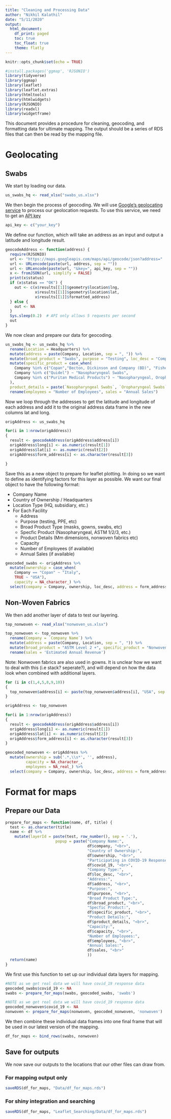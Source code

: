 ```yaml
---
title: "Cleaning and Processing Data"
author: "Nikhil Kalathil"
date: "5/11/2020"
output:
  html_document:
    df_print: paged
    toc: true
    toc_float: true
    theme: flatly
---
```


```r
knitr::opts_chunk$set(echo = TRUE)
```
```r
#install.packages('ggmap', 'RJSONIO')
library(tidyverse)
library(ggmap)
library(leaflet)
library(leaflet.extras)
library(htmltools)
library(htmlwidgets)
library(RJSONIO)
library(readxl)
library(widgetframe)
```

This document provides a procedure for cleaning, geocoding, and formatting data for ultimate mapping. The output should be a series of RDS files that can then be read by the mapping file. 

# Geolocating

## Swabs

We start by loading our data. 
```r
us_swabs_hq <- read_xlsx("swabs_us.xlsx")
```


We then begin the process of geocoding. We will use [Google's geolocating service](https://developers.google.com/maps/documentation/geocoding/intro) to process our geolocation requests. To use this service, we need to get an [API key](https://developers.google.com/maps/documentation/geocoding/get-api-key)

```r
api_key <- c("your_key")
```

We define our function, which will take an address as an input and output a latitude and longitude result. 

```r
geocodeAddress <- function(address) {
  require(RJSONIO)
  url <- "https://maps.googleapis.com/maps/api/geocode/json?address="
  url <- URLencode(paste(url, address, sep = ""))
  url <- URLencode(paste(url, "&key=", api_key, sep = ""))
  x <- fromJSON(url, simplify = FALSE)
  print(x$status)
  if (x$status == "OK") {
    out <- c(x$results[[1]]$geometry$location$lng,
             x$results[[1]]$geometry$location$lat,
             x$results[[1]]$formatted_address)
  } else {
    out <- NA
  }
  Sys.sleep(0.2)  # API only allows 5 requests per second
  out
}
```

We now clean and prepare our data for geocoding. 

```r
us_swabs_hq <- us_swabs_hq %>% 
  rename(Location = Headquarters) %>% 
  mutate(address = paste(Company, Location, sep = ", ")) %>% 
  mutate(broad_product = "Swabs", purpose = "Testing", loc_desc = "Company HQ") %>% 
  mutate(specific_product = case_when(
    Company %in% c("Copan","Becton, Dickinson and Company (BD)", "Fisher Healthcare") ~ "Nasopharyngeal and Oropharyngeal Swabs", 
    Company %in% c("Quidel") ~ "Nasopharyngeal Swabs", 
    Company %in% c("Puritan Medical Products") ~ "Nasopharyngeal, Oropharyngeal, and Other Swabs"
  ), 
  product_details = paste(`Nasopharyngeal Swabs`, `Oropharyngeal Swabs`, `Other Acceptable Sterile Flocked Swabs`, sep = ", ")) %>% 
  rename(employees = "Number of Employees", sales = "Annual Sales")
```

Now we loop through the addresses to get the latitude and longitude of each address and add it to the original address data frame in the  new columns lat and long. 

```r
origAddress <- us_swabs_hq
```


```r
for(i in 1:nrow(origAddress))
{
  result <- geocodeAddress(origAddress$address[i])
  origAddress$long[i] <- as.numeric(result[1])
  origAddress$lat[i] <- as.numeric(result[2])
  origAddress$form_address[i] <- as.character(result[3])

}
```


Save this as a new object to prepare for leaflet plotting. In doing so we want to define as identifying factors for this layer as possible. We want our final object to have the following format: 

* Company Name
* Country of Ownership / Headquarters
* Location Type (HQ, subsidiary, etc.) 
* For Each Facility
  * Address
  * Purpose (testing, PPE, etc)
  * Broad Product Type (masks, gowns, swabs, etc)
  * Specfic Product (Nasopharyngeal, ASTM 1/2/3, etc.)
  * Product Details (Mm dimensions, nonwoven fabrics etc)
  * Capacity
  * Number of Employees (if available)
  * Annual Sales (if available)

```r
geocoded_swabs <- origAddress %>% 
  mutate(ownership = case_when(
    Company == "Copan" ~ "Italy", 
    TRUE ~ "USA"), 
    capacity = NA_character_) %>% 
  select(company = Company, ownership, loc_desc, address = form_address, purpose, broad_product, specific_product, product_details, capacity, employees, sales, lat, long)
```

## Non-Woven Fabrics

We then add another layer of data to test our layering. 

```r
top_nonwoven <- read_xlsx("nonwoven_us.xlsx")
```

```r
top_nonwoven <- top_nonwoven %>%
  rename(Company = `Company Name`) %>% 
  mutate(address = paste(Company, Location, sep = ", ")) %>% 
  mutate(broad_product = "ASTM Level 2 +", specific_product = "Nonwoven Fabrics", product_details = "25+ GSM Fabric", purpose = "Face Masks", loc_desc = "Company HQ") %>% 
  rename(sales = 'Estimated Annual Revenue')
```

Note: Nonwoven fabrics are also used in gowns. It is unclear how we want to deal with this (i.e stack? seperate?), and will depend on how the data look when combined with additional layers. 

```r
for (i in c(1,4,5,8,9,10))
{
  top_nonwoven$address[i] <- paste(top_nonwoven$address[i], "USA", sep = ", ")
}
```


```r
origAddress <- top_nonwoven
```



```r
for(i in 1:nrow(origAddress))
{
  result <- geocodeAddress(origAddress$address[i])
  origAddress$long[i] <- as.numeric(result[1])
  origAddress$lat[i] <- as.numeric(result[2])
  origAddress$form_address[i] <- as.character(result[3])
}
```

```r
geocoded_nonwoven <- origAddress %>% 
  mutate(ownership = sub('.*,\\s*', '', address), 
         capacity = NA_character_, 
         employees = NA_real_) %>% 
  select(company = Company, ownership, loc_desc, address = form_address, purpose, broad_product, specific_product, product_details, capacity, employees, sales, lat, long)
```

# Format for maps


## Prepare our Data

```r
prepare_for_maps <- function(name, df, title) {
  test <- as.character(title)
  name <- df %>% 
    mutate(layerId = paste(test, row_number(), sep = '.'),
                      popup = paste("Company Name:",
                                    df$company, "<br>",
                                    "Country of Ownership:",
                                    df$ownership, "<br>",
                                    "Participating in COVID-19 Response?", 
                                    df$covid_19, "<br>",
                                    "Company Type:", 
                                    df$loc_desc, "<br>",
                                    "Address:", 
                                    df$address, "<br>",
                                    "Purpose:", 
                                    df$purpose, "<br>",
                                    "Broad Product Type:", 
                                    df$broad_product, "<br>",
                                    "Specfic Product:", 
                                    df$specific_product, "<br>",
                                    "Product Details:",
                                    df$product_details, "<br>",
                                    "Capacity:", 
                                    df$capacity, "<br>",
                                    "Number of Employees:", 
                                    df$employees, "<br>",
                                    "Annual Sales:", 
                                    df$sales, "<br>"
                                    ))
  return(name)
}
```

We first use this function to set up our individual data layers for mapping. 

```r
#NOTE as we get real data we will have covid_19 response data
geocoded_swabs$covid_19 <- NA
swabs <- prepare_for_maps(swabs, geocoded_swabs, 'swabs')
```

```r
#NOTE as we get real data we will have covid_19 response data
geocoded_nonwoven$covid_19 <- NA
nonwoven <- prepare_for_maps(nonwoven, geocoded_nonwoven, 'nonwoven')
```

We then combine these individual data frames into one final frame that will be used in our latest version of the mapping. 

```r
df_for_maps <- bind_rows(swabs, nonwoven)
```


## Save for outputs 

We now save our outputs to the locations that our other files can draw from. 

### For mapping output only

```r
saveRDS(df_for_maps, "Data/df_for_maps.rds")
```

### For shiny integration and searching 

```r
saveRDS(df_for_maps, "Leaflet_Searching/Data/df_for_maps.rds")
```

